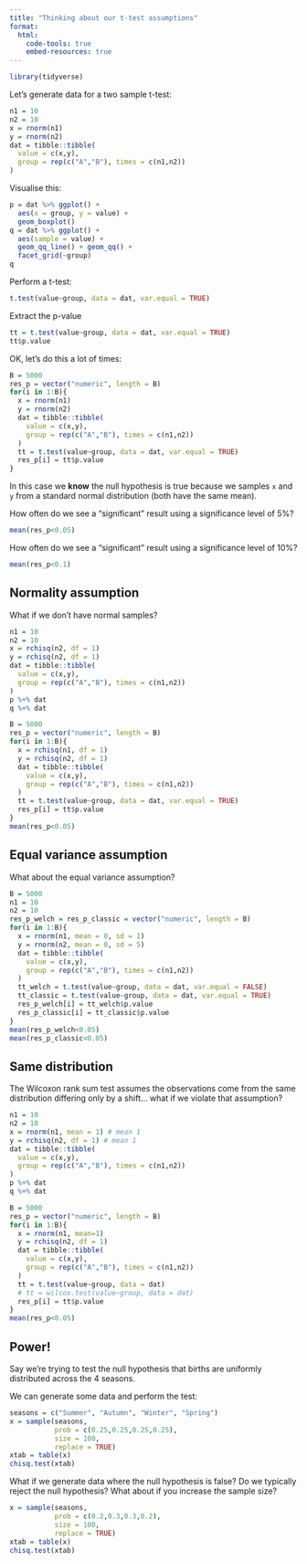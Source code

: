 ```yaml
---
title: "Thinking about our t-test assumptions"
format: 
  html:
    code-tools: true
    embed-resources: true
---
```


```r
library(tidyverse)
```

Let's generate data for a two sample t-test:

```r
n1 = 10
n2 = 10
x = rnorm(n1)
y = rnorm(n2)
dat = tibble::tibble(
  value = c(x,y),
  group = rep(c("A","B"), times = c(n1,n2))
)
```

Visualise this:

```r
p = dat %>% ggplot() + 
  aes(x = group, y = value) + 
  geom_boxplot()
q = dat %>% ggplot() + 
  aes(sample = value) + 
  geom_qq_line() + geom_qq() + 
  facet_grid(~group)
q
```

Perform a t-test:

```r
t.test(value~group, data = dat, var.equal = TRUE)
```

Extract the p-value

```r
tt = t.test(value~group, data = dat, var.equal = TRUE)
tt$p.value
```

OK, let's do this a lot of times:

```r
B = 5000
res_p = vector("numeric", length = B)
for(i in 1:B){
  x = rnorm(n1)
  y = rnorm(n2)
  dat = tibble::tibble(
    value = c(x,y),
    group = rep(c("A","B"), times = c(n1,n2))
  )
  tt = t.test(value~group, data = dat, var.equal = TRUE)
  res_p[i] = tt$p.value
}
```

In this case we **know** the null hypothesis is true because we samples `x` and `y` from a standard normal distribution (both have the same mean). 

How often do we see a "significant" result using a significance level of 5%?

```r
mean(res_p<0.05)
```

How often do we see a "significant" result using a significance level of 10%?

```r
mean(res_p<0.1)
```

## Normality assumption

What if we don't have normal samples?

```r
n1 = 10
n2 = 10
x = rchisq(n2, df = 1)
y = rchisq(n2, df = 1)
dat = tibble::tibble(
  value = c(x,y),
  group = rep(c("A","B"), times = c(n1,n2))
)
p %+% dat
q %+% dat
```


```r
B = 5000
res_p = vector("numeric", length = B)
for(i in 1:B){
  x = rchisq(n1, df = 1)
  y = rchisq(n2, df = 1)
  dat = tibble::tibble(
    value = c(x,y),
    group = rep(c("A","B"), times = c(n1,n2))
  )
  tt = t.test(value~group, data = dat, var.equal = TRUE)
  res_p[i] = tt$p.value
}
mean(res_p<0.05)
```

## Equal variance assumption

What about the equal variance assumption?

```r
B = 5000
n1 = 10
n2 = 10
res_p_welch = res_p_classic = vector("numeric", length = B)
for(i in 1:B){
  x = rnorm(n1, mean = 0, sd = 1)
  y = rnorm(n2, mean = 0, sd = 5)
  dat = tibble::tibble(
    value = c(x,y),
    group = rep(c("A","B"), times = c(n1,n2))
  )
  tt_welch = t.test(value~group, data = dat, var.equal = FALSE)
  tt_classic = t.test(value~group, data = dat, var.equal = TRUE)
  res_p_welch[i] = tt_welch$p.value
  res_p_classic[i] = tt_classic$p.value
}
mean(res_p_welch<0.05)
mean(res_p_classic<0.05)
```

## Same distribution

The Wilcoxon rank sum test assumes the observations come from the same distribution differing only by a shift... what if we violate that assumption?

```r
n1 = 10
n2 = 10
x = rnorm(n1, mean = 1) # mean 1
y = rchisq(n2, df = 1) # mean 1
dat = tibble::tibble(
  value = c(x,y),
  group = rep(c("A","B"), times = c(n1,n2))
)
p %+% dat
q %+% dat
```


```r
B = 5000
res_p = vector("numeric", length = B)
for(i in 1:B){
  x = rnorm(n1, mean=1)
  y = rchisq(n2, df = 1)
  dat = tibble::tibble(
    value = c(x,y),
    group = rep(c("A","B"), times = c(n1,n2))
  )
  tt = t.test(value~group, data = dat)
  # tt = wilcox.test(value~group, data = dat)
  res_p[i] = tt$p.value
}
mean(res_p<0.05)
```


## Power!

Say we're trying to test the null hypothesis that births are uniformly distributed across the 4 seasons.

We can generate some data and perform the test:

```r
seasons = c("Summer", "Autumn", "Winter", "Spring")
x = sample(seasons,
           prob = c(0.25,0.25,0.25,0.25),
           size = 100,
           replace = TRUE)
xtab = table(x)
chisq.test(xtab)
```

What if we generate data where the null hypothesis is false? Do we typically reject the null hypothesis? What about if you increase the sample size?

```r
x = sample(seasons,
           prob = c(0.2,0.3,0.3,0.2),
           size = 100,
           replace = TRUE)
xtab = table(x)
chisq.test(xtab)
```

